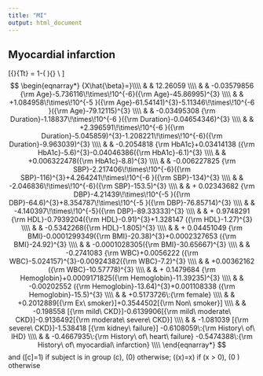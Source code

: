 ```yaml
---
title: "MI"
output: html_document
---
```

## Myocardial infarction

\[{\rm Prob}\{T\geq t\} = 1-\Phi( \frac{\log(t)-X\beta}{2.230191} ){\rm \ \ where} \\ \]
$$
\begin{eqnarray*}
{X\hat{\beta}=}\\\\
& & 12.26059 \\\\
& &  -0.03579856  {\rm Age}-5.736116\!\times\!10^{-6}({\rm Age}-45.86995)^{3}  \\\\
& &   +1.084958\!\times\!10^{-5 }({\rm Age}-61.54141)^{3}-5.11346\!\times\!10^{-6 }({\rm Age}-79.12115)^{3}  \\\\
& &  -0.03495308  {\rm Duration}-1.18837\!\times\!10^{-6 }({\rm Duration}-0.04654346)^{3}  \\\\
& &   +2.396591\!\times\!10^{-6 }({\rm Duration}-5.045859)^{3}-1.208221\!\times\!10^{-6}({\rm Duration}-9.963039)^{3}  \\\\
& &  -0.2054818 {\rm HbA1c}+0.03414138 ({\rm HbA1c}-5.6)^{3}-0.04046386({\rm HbA1c}-6.1)^{3}  \\\\
& &   +0.006322478({\rm HbA1c}-8.8)^{3}  \\\\
& &  -0.006227825 {\rm SBP}-2.217406\!\times\!10^{-6}({\rm SBP}-116)^{3}+4.264241\!\times\!10^{-6 }({\rm SBP}-134)^{3}  \\\\
& &   -2.046836\!\times\!10^{-6}({\rm SBP}-153.5)^{3}  \\\\
& & + 0.02343682   {\rm DBP}-4.21439\!\times\!10^{-5 }({\rm DBP}-64.6)^{3}+8.354787\!\times\!10^{-5 }({\rm DBP}-76.85714)^{3}  \\\\
& &   -4.140397\!\times\!10^{-5}({\rm DBP}-89.33333)^{3}  \\\\
& & + 0.9748291 {\rm HDL}-0.7939204({\rm HDL}-0.91)^{3}+1.328147  ({\rm HDL}-1.27)^{3}  \\\\
& &   -0.5342268({\rm HDL}-1.805)^{3}  \\\\
& & + 0.04451049   {\rm BMI}-0.0001299349({\rm BMI}-20.38)^{3}+0.0002327653 ({\rm BMI}-24.92)^{3}  \\\\
& &   -0.0001028305({\rm BMI}-30.65667)^{3}  \\\\
& &  -0.2741083 {\rm WBC}+0.0056222  ({\rm WBC}-5.024157)^{3}-0.00924382({\rm WBC}-7.2)^{3}  \\\\
& &   +0.00362162 ({\rm WBC}-10.57778)^{3}  \\\\
& & + 0.1479684   {\rm Hemoglobin}+0.0009171825({\rm Hemoglobin}-11.39235)^{3}  \\\\
& &   -0.00202552 ({\rm Hemoglobin}-13.64)^{3}+0.001108338 ({\rm Hemoglobin}-15.5)^{3}  \\\\
& &  +0.5173726\:{\rm female} \\\\
& &  +0.2012889[{\rm Ex\ smoker}]+0.3544502[{\rm Non\ smoker}] \\\\
& &  -0.198558 [{\rm mild\ CKD}]-0.6139906[{\rm mild\ moderate\ CKD}]-0.9136492[{\rm moderate\ severe\ CKD}] \\\\
& &  -1.081039 [{\rm severe\ CKD}]-1.538418 [{\rm kidney\ failure}] -0.6108059\:{\rm History\ of\ IHD} \\\\
& &  -0.4667935\:{\rm History\ of\ heart\ failure} -0.5474388\:{\rm History\ of\ myocardial\ infarction} \\\\
\end{eqnarray*}
$$
and \([c]=1\) if subject is in group \(c\), \(0\) otherwise; \((x)=x\) if \(x > 0\), \(0 \) otherwise
